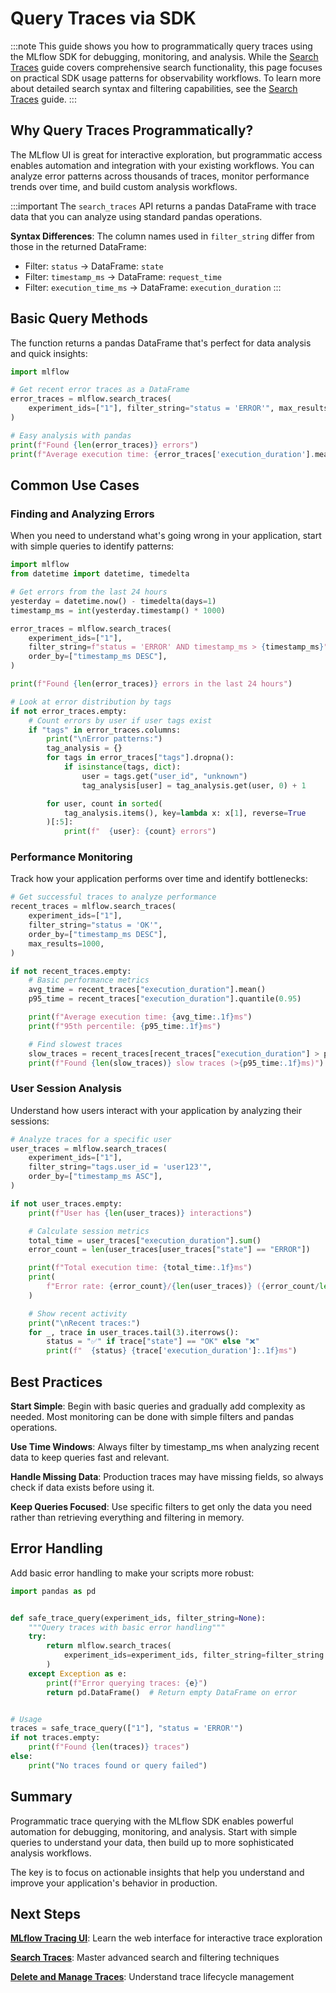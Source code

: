 
# Query Traces via SDK

:::note
This guide shows you how to programmatically query traces using the MLflow SDK for debugging, monitoring, and analysis. While the [Search Traces](/genai/tracing/search-traces) guide covers comprehensive search functionality, this page focuses on practical SDK usage patterns for observability workflows. To learn more about detailed search syntax and filtering capabilities, see the [Search Traces](/genai/tracing/search-traces) guide.
:::

## Why Query Traces Programmatically?

The MLflow UI is great for interactive exploration, but programmatic access enables automation and integration with your existing workflows. You can analyze error patterns across thousands of traces, monitor performance trends over time, and build custom analysis workflows.

:::important
The `search_traces` API returns a pandas DataFrame with trace data that you can analyze using standard pandas operations.

**Syntax Differences**: The column names used in `filter_string` differ from those in the returned DataFrame:
- Filter: `status` → DataFrame: `state`
- Filter: `timestamp_ms` → DataFrame: `request_time`
- Filter: `execution_time_ms` → DataFrame: `execution_duration`
:::


## Basic Query Methods

The <APILink fn="mlflow.search_traces" /> function returns a pandas DataFrame that's perfect for data analysis and quick insights:

```python
import mlflow

# Get recent error traces as a DataFrame
error_traces = mlflow.search_traces(
    experiment_ids=["1"], filter_string="status = 'ERROR'", max_results=100
)

# Easy analysis with pandas
print(f"Found {len(error_traces)} errors")
print(f"Average execution time: {error_traces['execution_duration'].mean():.1f}ms")
```

## Common Use Cases

### Finding and Analyzing Errors

When you need to understand what's going wrong in your application, start with simple queries to identify patterns:

```python
import mlflow
from datetime import datetime, timedelta

# Get errors from the last 24 hours
yesterday = datetime.now() - timedelta(days=1)
timestamp_ms = int(yesterday.timestamp() * 1000)

error_traces = mlflow.search_traces(
    experiment_ids=["1"],
    filter_string=f"status = 'ERROR' AND timestamp_ms > {timestamp_ms}",
    order_by=["timestamp_ms DESC"],
)

print(f"Found {len(error_traces)} errors in the last 24 hours")

# Look at error distribution by tags
if not error_traces.empty:
    # Count errors by user if user tags exist
    if "tags" in error_traces.columns:
        print("\nError patterns:")
        tag_analysis = {}
        for tags in error_traces["tags"].dropna():
            if isinstance(tags, dict):
                user = tags.get("user_id", "unknown")
                tag_analysis[user] = tag_analysis.get(user, 0) + 1

        for user, count in sorted(
            tag_analysis.items(), key=lambda x: x[1], reverse=True
        )[:5]:
            print(f"  {user}: {count} errors")
```

### Performance Monitoring

Track how your application performs over time and identify bottlenecks:

```python
# Get successful traces to analyze performance
recent_traces = mlflow.search_traces(
    experiment_ids=["1"],
    filter_string="status = 'OK'",
    order_by=["timestamp_ms DESC"],
    max_results=1000,
)

if not recent_traces.empty:
    # Basic performance metrics
    avg_time = recent_traces["execution_duration"].mean()
    p95_time = recent_traces["execution_duration"].quantile(0.95)

    print(f"Average execution time: {avg_time:.1f}ms")
    print(f"95th percentile: {p95_time:.1f}ms")

    # Find slowest traces
    slow_traces = recent_traces[recent_traces["execution_duration"] > p95_time]
    print(f"Found {len(slow_traces)} slow traces (>{p95_time:.1f}ms)")
```

### User Session Analysis

Understand how users interact with your application by analyzing their sessions:

```python
# Analyze traces for a specific user
user_traces = mlflow.search_traces(
    experiment_ids=["1"],
    filter_string="tags.user_id = 'user123'",
    order_by=["timestamp_ms ASC"],
)

if not user_traces.empty:
    print(f"User has {len(user_traces)} interactions")

    # Calculate session metrics
    total_time = user_traces["execution_duration"].sum()
    error_count = len(user_traces[user_traces["state"] == "ERROR"])

    print(f"Total execution time: {total_time:.1f}ms")
    print(
        f"Error rate: {error_count}/{len(user_traces)} ({error_count/len(user_traces)*100:.1f}%)"
    )

    # Show recent activity
    print("\nRecent traces:")
    for _, trace in user_traces.tail(3).iterrows():
        status = "✅" if trace["state"] == "OK" else "❌"
        print(f"  {status} {trace['execution_duration']:.1f}ms")
```



## Best Practices

**Start Simple**: Begin with basic queries and gradually add complexity as needed. Most monitoring can be done with simple filters and pandas operations.

**Use Time Windows**: Always filter by timestamp_ms when analyzing recent data to keep queries fast and relevant.

**Handle Missing Data**: Production traces may have missing fields, so always check if data exists before using it.

**Keep Queries Focused**: Use specific filters to get only the data you need rather than retrieving everything and filtering in memory.

## Error Handling

Add basic error handling to make your scripts more robust:

```python
import pandas as pd


def safe_trace_query(experiment_ids, filter_string=None):
    """Query traces with basic error handling"""
    try:
        return mlflow.search_traces(
            experiment_ids=experiment_ids, filter_string=filter_string
        )
    except Exception as e:
        print(f"Error querying traces: {e}")
        return pd.DataFrame()  # Return empty DataFrame on error


# Usage
traces = safe_trace_query(["1"], "status = 'ERROR'")
if not traces.empty:
    print(f"Found {len(traces)} traces")
else:
    print("No traces found or query failed")
```

## Summary

Programmatic trace querying with the MLflow SDK enables powerful automation for debugging, monitoring, and analysis. Start with simple queries to understand your data, then build up to more sophisticated analysis workflows.

The key is to focus on actionable insights that help you understand and improve your application's behavior in production.

## Next Steps

**[MLflow Tracing UI](/genai/tracing/observe-with-traces/ui)**: Learn the web interface for interactive trace exploration

**[Search Traces](/genai/tracing/search-traces)**: Master advanced search and filtering techniques

**[Delete and Manage Traces](/genai/tracing/observe-with-traces/delete-traces)**: Understand trace lifecycle management
